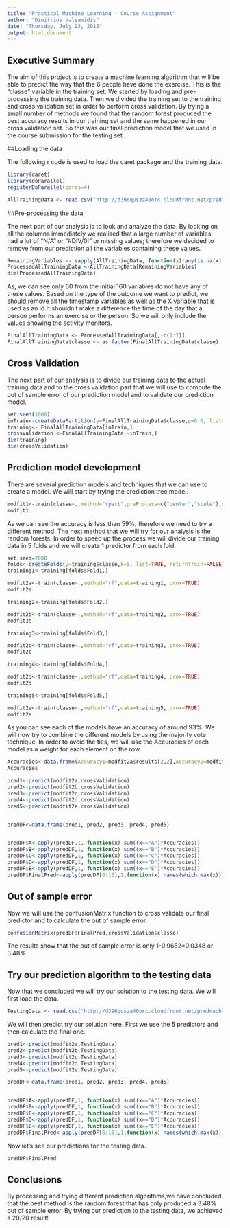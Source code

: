 ```yaml
---
title: "Practical Machine Learning - Course Assignment"
author: "Dimitrios Valsamidis"
date: "Thursday, July 23, 2015"
output: html_document
---
```


## Executive Summary

The aim of this project is to create a machine learning algorithm that will be able to predict the way that the 6 people have done the exercise. This is the "classe" variable in the training set. We started by loading and pre-processing the training data. Then we divided the training set to the training and cross validation set in order to perform cross validation. By trying a small number of methods we found that the random forest produced the best accuracy results in our training set and the same happened in our cross validation set. So this was our final prediction model that we used in the course submission for the testing set.

##Loading the data

The following r code is used to load the caret package and the training data.


```r
library(caret)
library(doParallel)
registerDoParallel(cores=4)

AllTrainingData <- read.csv("http://d396qusza40orc.cloudfront.net/predmachlearn/pml-training.csv")
```

##Pre-processing the data

The next part of our analysis is to look and analyze the data. By looking on all the columns immediately we realised that a large number of variables had a lot of "N/A" or "#DIV/0!" or missing values; therefore we decided to remove from our prediction all the variables containing these values.

```r
RemainingVariables <- sapply(AllTrainingData, function(x)!any(is.na(x)|x==""|x=="#DIV/0!"))
ProcessedAllTrainingData <-AllTrainingData[RemainingVariables]
dim(ProcessedAllTrainingData)
```

As, we can see only 60 from the initial 160 variables do not have any of these values. Based on the type of the outcome we want to predict, we should remove all the timestamp variables as well as the X variable that is used as an id.It shouldn't make a difference the time of the day that a person performs an exercise or the person. So we will only include the values showing the activity monitors.

```r
FinalAllTrainingData <- ProcessedAllTrainingData[,-c(1:7)]
FinalAllTrainingData$classe <- as.factor(FinalAllTrainingData$classe)
```

## Cross Validation

The next part of our analysis is to divide our training data to the actual training data and to the cross validation part that we will use to compute the out of sample error of our prediction model and to validate our prediction model.

```r

set.seed(1000)
inTrain<-createDataPartition(y=FinalAllTrainingData$classe,p=0.6, list=FALSE)
training<- FinalAllTrainingData[inTrain,]
crossValidation <-FinalAllTrainingData[-inTrain,]
dim(training)
dim(crossValidation)
```

## Prediction model development

There are several prediction models and techniques that we can use to create a model. We will start by trying the prediction tree model.

```r
modfit1<-train(classe~.,method="rpart",preProcess=c("center","scale"),data=training)
modfit1
```

As we can see the accuracy is less than 59%; therefore we need to try a different method. The next method that we will try for our analysis is the random forests. In order to speed up the process we will divide our training data in 5 folds and we will create 1 predictor from each fold. 

```r
set.seed=2000
folds<-createFolds(y=training$classe,k=5, list=TRUE, returnTrain=FALSE)
training1<-training[folds$Fold1,]

modfit2a<-train(classe~.,method="rf",data=training1, prox=TRUE)
modfit2a
```

```r
training2<-training[folds$Fold2,]

modfit2b<-train(classe~.,method="rf",data=training2, prox=TRUE)
modfit2b
```

```r
training3<-training[folds$Fold3,]

modfit2c<-train(classe~.,method="rf",data=training3, prox=TRUE)
modfit2c
```

```r
training4<-training[folds$Fold4,]

modfit2d<-train(classe~.,method="rf",data=training4, prox=TRUE)
modfit2d
```

```r
training5<-training[folds$Fold5,]

modfit2e<-train(classe~.,method="rf",data=training5, prox=TRUE)
modfit2e
```


As you can see each of the models have an accuracy of around 93%. We will now try to combine the different models by using the majority vote technique. In order to avoid the ties, we will use the Accuracies of each model as a weight for each element on the row.
```r

Accuracies<-data.frame(Accuracy1=modfit2a$results[2,2],Accuracy2=modfit2b$results[2,2],Accuracy3=modfit2c$results[2,2],Accuracy4=modfit2d$results[2,2],Accuracy5=modfit2e$results[2,2])
Accuracies

```

```r

pred1<-predict(modfit2a,crossValidation)
pred2<-predict(modfit2b,crossValidation)
pred3<-predict(modfit2c,crossValidation)
pred4<-predict(modfit2d,crossValidation)
pred5<-predict(modfit2e,crossValidation)


predDF<-data.frame(pred1, pred2, pred3, pred4, pred5)


predDF$A<-apply(predDF,1, function(x) sum((x=="A")*Accuracies)) 
predDF$B<-apply(predDF,1, function(x) sum((x=="B")*Accuracies)) 
predDF$C<-apply(predDF,1, function(x) sum((x=="C")*Accuracies)) 
predDF$D<-apply(predDF,1, function(x) sum((x=="D")*Accuracies)) 
predDF$E<-apply(predDF,1, function(x) sum((x=="E")*Accuracies)) 
predDF$FinalPred<-apply(predDF[6:10],1,function(x) names(which.max(x)))


```

## Out of sample error

Now we will use the confusionMatrix function to cross validate our final predictor and to calculate the out of sample error.

```r
confusionMatrix(predDF$FinalPred,crossValidation$classe)

```

The results show that the out of sample error is only 1-0.9652=0.0348 or 3.48%.

## Try our prediction algorithm to the testing data

Now that we concluded we will try our solution to the testing data.
We will first load the data.
```r
TestingData <- read.csv("http://d396qusza40orc.cloudfront.net/predmachlearn/pml-testing.csv")

```

We will then predict try our solution here. First we use the 5 predictors and then calculate the final one.
```r

pred1<-predict(modfit2a,TestingData)
pred2<-predict(modfit2b,TestingData)
pred3<-predict(modfit2c,TestingData)
pred4<-predict(modfit2d,TestingData)
pred5<-predict(modfit2e,TestingData)

predDF<-data.frame(pred1, pred2, pred3, pred4, pred5)


predDF$A<-apply(predDF,1, function(x) sum((x=="A")*Accuracies)) 
predDF$B<-apply(predDF,1, function(x) sum((x=="B")*Accuracies)) 
predDF$C<-apply(predDF,1, function(x) sum((x=="C")*Accuracies)) 
predDF$D<-apply(predDF,1, function(x) sum((x=="D")*Accuracies)) 
predDF$E<-apply(predDF,1, function(x) sum((x=="E")*Accuracies)) 
predDF$FinalPred<-apply(predDF[6:10],1,function(x) names(which.max(x)))
```
Now let's see our predictions for the testing data.

```r
predDF$FinalPred

```
## Conclusions

By processing and trying different prediction algorithms,we have concluded that the best method is the random forest that has only produced a 3.48% out of sample error.
By trying our prediction to the testing data, we achieved a 20/20 result!
